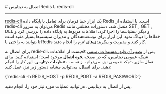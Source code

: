 

<Layout>
<Head>
<title>مستندات اتصال به Redis با redis-cli - لیارا</title>
<meta property="og:title" content="مستندات خدمات رایانش ابری لیارا" />
<meta property="og:description" content="مستندات اتصال به دیتابیس Redis با redis-cli"  />
</Head>
# اتصال به دیتابیس Redis با redis-cli
<hr className="mb-2" />

<a href="https://redis.io/docs/latest/develop/connect/cli/" className="text-[#2196f3] ">redis-cli</a> یک ابزار خط فرمان برای تعامل با پایگاه داده Redis است. با استفاده از redis-cli می‌توان به سرور Redis متصل شد، دستورات مختلفی مانند SET , GET , DEL و دیگر عملیات‌ها را اجرا کرد، اطلاعات مربوط به پایگاه داده را بررسی کرد و خطاها را دیباگ نمود. این ابزار برای توسعه‌دهندگان و مدیران سیستم‌ها بسیار مفید است تا بتوانند به راحتی با Redis کار کنند و مدیریت و پیکربندی‌های لازم را انجام دهند.

<div className="h-2" />

برای اتصال به redis-cli، پس از <a href="https://redis.io/docs/latest/operate/oss_and_stack/install/install-redis/" className="text-[#2196f3] ">نصب آن طبق مستندات رسمی</a> کافیست از اطلاعات شبکه عمومی دیتابیس، که در صفحه <b>نحوه اتصال</b> موجود است؛ استفاده کنید.
برای فعال‌سازی شبکه عمومی نیز، می‌توانید از قسمت <b>تنظیمات دیتابیس</b>، این کار را انجام دهید. 
برای اتصال، می‌توانید مشابه دستور زیر نیز، عمل کنید:

<div className="h-4" />
    <div dir='ltr'>
    <Highlight className="bash">
        {`redis-cli -h REDIS_HOST -p REDIS_PORT -a REDIS_PASSWORD`}
    </Highlight>
    </div>

<Asciinema id="connect-redis" />

پس از اتصال به دیتابیس، می‌توانید عملیات مورد نیاز خود را، انجام دهید.

</Layout>